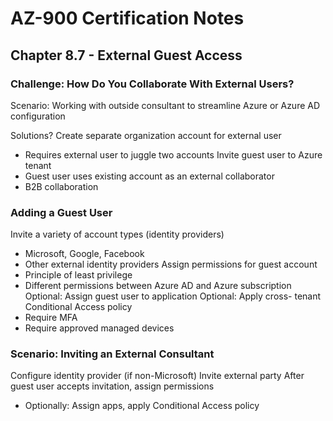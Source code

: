 # AZ-900 Certification Notes
## Chapter 8.7 - External Guest Access

### Challenge: How Do You Collaborate With External Users?
Scenario: Working with outside consultant to streamline Azure or Azure AD configuration

Solutions?
Create separate organization account for external user
* Requires external user to juggle two accounts
Invite guest user to Azure tenant
* Guest user uses existing account as an external collaborator
* B2B collaboration

### Adding a Guest User
Invite a variety of account types (identity providers)
* Microsoft, Google, Facebook
* Other external identity providers
Assign permissions for guest account
* Principle of least privilege
* Different permissions between Azure AD and Azure subscription
Optional: Assign guest user to application
Optional: Apply cross- tenant Conditional Access policy
* Require MFA
* Require approved managed devices

### Scenario: Inviting an External Consultant
Configure identity provider (if non-Microsoft)
Invite external party
After guest user accepts invitation, assign permissions
* Optionally: Assign apps, apply Conditional Access policy